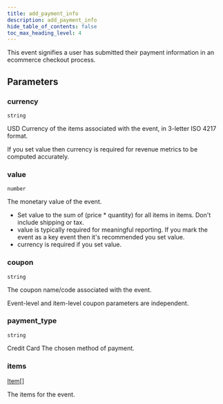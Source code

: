 ```yaml
---
title: add_payment_info
description: add_payment_info
hide_table_of_contents: false
toc_max_heading_level: 4
---
```


<NpmLink name="common" />

This event signifies a user has submitted their payment information in an ecommerce checkout process.

## Parameters

### currency

<Property /> `string` <Required required />

USD Currency of the items associated with the event, in 3-letter ISO 4217 format.

If you set value then currency is required for revenue metrics to be computed accurately.

### value

<Property /> `number` <Required required />

The monetary value of the event.

- Set value to the sum of (price \* quantity) for all items in items. Don't include shipping or tax.
- value is typically required for meaningful reporting. If you mark the event as a key event then it's recommended you set value.
- currency is required if you set value.

### coupon

<Property /> `string`

The coupon name/code associated with the event.

Event-level and item-level coupon parameters are independent.

### payment_type

<Property /> `string`

Credit Card The chosen method of payment.

### items

<Property /> [Item](../types/standard-goods-item.mdx)[] <Required required />

The items for the event.
